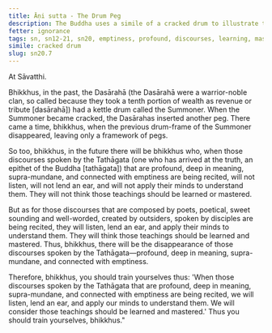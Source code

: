 ```yaml
---
title: Āṇi sutta - The Drum Peg
description: The Buddha uses a simile of a cracked drum to illustrate that the profound teachings of the Tathāgata will disappear in the future as people lose interest in them.
fetter: ignorance
tags: sn, sn12-21, sn20, emptiness, profound, discourses, learning, mastery, poetry, discourses, decline, Tathāgata
simile: cracked drum
slug: sn20.7
---
```


At Sāvatthi.

Bhikkhus, in the past, the Dasārahā (the Dasārahā were a warrior-noble clan, so called because they took a tenth portion of wealth as revenue or tribute [dasārahā]) had a kettle drum called the Summoner. When the Summoner became cracked, the Dasārahas inserted another peg. There came a time, bhikkhus, when the previous drum-frame of the Summoner disappeared, leaving only a framework of pegs.

So too, bhikkhus, in the future there will be bhikkhus who, when those discourses spoken by the Tathāgata (one who has arrived at the truth, an epithet of the Buddha [tathāgata]) that are profound, deep in meaning, supra-mundane, and connected with emptiness are being recited, will not listen, will not lend an ear, and will not apply their minds to understand them. They will not think those teachings should be learned or mastered.

But as for those discourses that are composed by poets, poetical, sweet sounding and well-worded, created by outsiders, spoken by disciples are being recited, they will listen, lend an ear, and apply their minds to understand them. They will think those teachings should be learned and mastered. Thus, bhikkhus, there will be the disappearance of those discourses spoken by the Tathāgata—profound, deep in meaning, supra-mundane, and connected with emptiness.

Therefore, bhikkhus, you should train yourselves thus: 'When those discourses spoken by the Tathāgata that are profound, deep in meaning, supra-mundane, and connected with emptiness are being recited, we will listen, lend an ear, and apply our minds to understand them. We will consider those teachings should be learned and mastered.' Thus you should train yourselves, bhikkhus."
